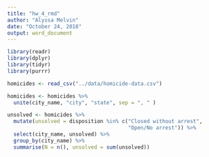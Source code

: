 ```yaml
---
title: "hw_4_rmd"
author: "Alyssa Melvin"
date: "October 24, 2018"
output: word_document
---
```


```r
library(readr)
library(dplyr)
library(tidyr) 
library(purrr)

homicides <- read_csv("../data/homicide-data.csv") 

homicides <- homicides %>% 
  unite(city_name, "city", "state", sep = ", " )

unsolved <- homicides %>% 
  mutate(unsolved = disposition %in% c("Closed without arrest", 
                                       "Open/No arrest")) %>% 
  select(city_name, unsolved) %>% 
  group_by(city_name) %>% 
  summarise(N = n(), unsolved = sum(unsolved))
  


```